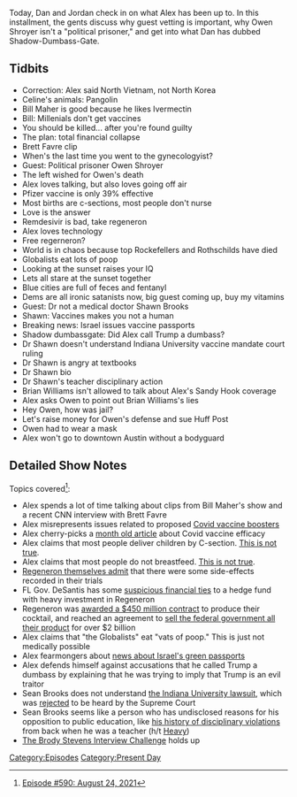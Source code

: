 {{DEFAULTSORT:
    #_EPISODE_0590:August 24, 2021
}}{{Episode
    | title           = August 24, 2021
    | caption         = Listen to this episode on [https://knowledgefight.libsyn.com/590-august-24-2021 Libsyn] [https://open.spotify.com/episode/5RUXRdn2L8ypICcRXirI8S Spotify], Read the [[Transcript/590: August 24, 2021|Unofficial Transcript]], View discussion on [https://reddit.com/pcg2nv Reddit]
    | episodeNumber   = 590
    | length          = 01:49:50
    | airDate         = August 27, 2021
    | coverageDate    = August 24, 2021
    | episodeType     = [[:Category:Present Day|Present Day]]
    | appearance      = [[Bill Maher]], [[Brett Favre]], [[Owen Shroyer]], [[Dr Shawn Brooks]], [[Brian Williams]]
    | previousEpisode = [[589: August 18-20, 2021]]
    | nextEpisode     = [[591: June 11, 2003]]
}}

{{Stub}}

Today, Dan and Jordan check in on what Alex has been up to. In this installment, the gents discuss why guest vetting is important, why Owen Shroyer isn't a "political prisoner," and get into what Dan has dubbed Shadow-Dumbass-Gate.

==Tidbits==

*Correction: Alex said North Vietnam, not North Korea
*Celine's animals: Pangolin
*Bill Maher is good because he likes Ivermectin
*Bill: Millenials don't get vaccines
*You should be killed... after you're found guilty
*The plan: total financial collapse
*Brett Favre clip
*When's the last time you went to the gynecologyist?
*Guest: Political prisoner Owen Shroyer
*The left wished for Owen's death
*Alex loves talking, but also loves going off air
*Pfizer vaccine is only 39% effective
*Most births are c-sections, most people don't nurse
*Love is the answer
*Remdesivir is bad, take regeneron
*Alex loves technology
*Free regerneron?
*World is in chaos because top Rockefellers and Rothschilds have died
*Globalists eat lots of poop
*Looking at the sunset raises your IQ
*Lets all stare at the sunset together
*Blue cities are full of feces and fentanyl
*Dems are all ironic satanists now, big guest coming up, buy my vitamins
*Guest: Dr not a medical doctor Shawn Brooks
*Shawn: Vaccines makes you not a human
*Breaking news: Israel issues vaccine passports
*Shadow dumbassgate: Did Alex call Trump a dumbass?
*Dr Shawn doesn't understand Indiana University vaccine mandate court ruling
*Dr Shawn is angry at textbooks
*Dr Shawn bio
*Dr Shawn's teacher disciplinary action
*Brian Williams isn't allowed to talk about Alex's Sandy Hook coverage
*Alex asks Owen to point out Brian Williams's lies
*Hey Owen, how was jail?
*Let's raise money for Owen's defense and sue Huff Post
*Owen had to wear a mask
*Alex won't go to downtown Austin without a bodyguard

==Detailed Show Notes==

Topics covered<ref>[https://knowledgefight.com/research/2021/8/26/episode-590-august-24-2021 Episode #590: August 24, 2021]</ref>:

*Alex spends a lot of time talking about clips from Bill Maher's show and a recent CNN interview with Brett Favre
*Alex misrepresents issues related to proposed [https://www.cdc.gov/media/releases/2021/s0818-covid-19-booster-shots.html Covid vaccine boosters]
*Alex cherry-picks a [https://www.forbes.com/sites/roberthart/2021/07/23/pfizer-shot-just-39-effective-against-delta-infection-but-largely-prevents-severe-illness-israel-study-suggests/?sh=548f36a6584f month old article] about Covid vaccine efficacy
*Alex claims that most people deliver children by C-section. [https://www.theatlantic.com/ideas/archive/2019/10/c-section-rate-high/600172/ This is not true].
*Alex claims that most people do not breastfeed. [https://www.cdc.gov/breastfeeding/data/reportcard.htm This is not true].
*[https://investor.regeneron.com/index.php/news-releases/news-release-details/regeneron-announces-us-government-agreement-purchase-additional Regeneron themselves admit] that there were some side-effects recorded in their trials
*FL Gov. DeSantis has some [https://www.tcpalm.com/story/news/local/2021/08/24/what-to-know-regeneron-clinic-monoclonal-antibody-treatment-covid-desantis-fort-pierce/8254784002/ suspicious financial ties] to a hedge fund with heavy investment in Regeneron
*Regeneron was [https://www.cnn.com/world/live-news/coronavirus-pandemic-07-07-20-intl/h_5ea1d11bcd09fec62c4d9bc32cd07b7f awarded a $450 million contract] to produce their cocktail, and reached an agreement to [https://investor.regeneron.com/index.php/news-releases/news-release-details/regeneron-announces-us-government-agreement-purchase-additional sell the federal government all their product] for over $2 billion
*Alex claims that "the Globalists" eat "vats of poop." This is just not medically possible
*Alex fearmongers about [https://www.jpost.com/israel-news/everything-you-need-to-know-about-israels-green-passport-program-659437 news about Israel's green passports]
*Alex defends himself against accusations that he called Trump a dumbass by explaining that he was trying to imply that Trump is an evil traitor
*Sean Brooks does not understand [https://www.insidehighered.com/sites/default/server_files/media/indiana_lawsuit.pdf the Indiana University lawsuit], which was [https://www.supremecourt.gov/search.aspx?filename=%2Fdocket%2Fdocketfiles%2Fhtml%2Fpublic%2F21a15.html rejected] to be heard by the Supreme Court
*Sean Brooks seems like a person who has undisclosed reasons for his opposition to public education, like [https://data.tallahassee.com/troubled-teachers/charlotte/brooks-sean-mccalla/15-0142-RT/ his history of disciplinary violations] from back when he was a teacher (h/t [https://heavy.com/news/dr-sean-brooks-phd-oxford-ohio-video/ Heavy])
*[https://www.youtube.com/watch?v=68Sz3PH3FLE The Brody Stevens Interview Challenge] holds up

[[Category:Episodes]]
[[Category:Present Day]]
